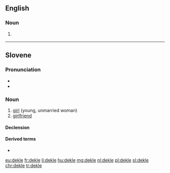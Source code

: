 ==English==

===Noun===
{{en-noun}}

# {{lb|en|art}} {{alternative form of|deckle|lang=en}}

{{Webster 1913}}

----

==Slovene==

===Pronunciation===
* {{IPA|lang=sl|/dɛˈklɛ́/}}
* {{sl-tonal|deklȅ}}

===Noun===
{{sl-noun|deklè|n|g2=f|dekléta|dekléta}}

# [[girl]] (young, unmarried woman)
# [[girlfriend]]

====Declension====
{{sl-decl-noun-n-t|dekl}}

====Derived terms====
* {{l|sl|déklica}}

[[eu:dekle]]
[[fr:dekle]]
[[li:dekle]]
[[hu:dekle]]
[[mg:dekle]]
[[nl:dekle]]
[[pl:dekle]]
[[sl:dekle]]
[[chr:dekle]]
[[tr:dekle]]
